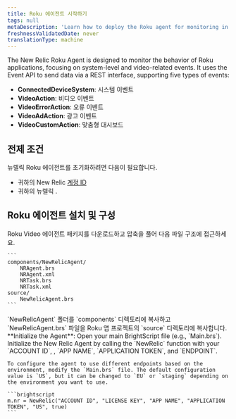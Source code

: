 ```yaml
---
title: Roku 에이전트 시작하기
tags: null
metaDescription: 'Learn how to deploy the Roku agent for monitoring in New Relic, including UI, copy/paste, and API options.'
freshnessValidatedDate: never
translationType: machine
---
```


The New Relic Roku Agent is designed to monitor the behavior of Roku applications, focusing on system-level and video-related events. It uses the Event API to send data via a REST interface, supporting five types of events:

* **ConnectedDeviceSystem**: 시스템 이벤트
* **VideoAction**: 비디오 이벤트
* **VideoErrorAction**: 오류 이벤트
* **VideoAdAction**: 광고 이벤트
* **VideoCustomAction**: 맞춤형 대시보드

## 전제 조건

뉴렐릭 Roku 에이전트를 초기화하려면 다음이 필요합니다.

* 귀하의 New Relic [계정 ID](/docs/accounts-partnerships/accounts/account-setup/account-id)
* 귀하의 뉴렐릭 <InlinePopover type="licenseKey" />.

## Roku 에이전트 설치 및 구성

<Steps>
  <Step>
    Roku Video 에이전트 패키지를 다운로드하고 압축을 풀어 다음 파일 구조에 접근하세요.

    ```
    components/NewRelicAgent/
        NRAgent.brs
        NRAgent.xml
        NRTask.brs
        NRTask.xml
    source/
        NewRelicAgent.brs
    ```
  </Step>

  <Step>
    `NewRelicAgent` 폴더를 `components` 디렉토리에 복사하고 `NewRelicAgent.brs` 파일을 Roku 앱 프로젝트의 `source` 디렉토리에 복사합니다.
  </Step>

  <Step>
    **Initialize the Agent**: Open your main BrightScript file (e.g., `Main.brs`). Initialize the New Relic Agent by calling the `NewRelic` function with your `ACCOUNT ID`, <InlinePopover type="licenseKey" />, `APP NAME`, `APPLICATION TOKEN`, and `ENDPOINT`.

    To configure the agent to use different endpoints based on the environment, modify the `Main.brs` file. The default configuration value is `US`, but it can be changed to `EU` or `staging` depending on the environment you want to use.

    ```brightscript
    m.nr = NewRelic("ACCOUNT ID", "LICENSE KEY", "APP NAME", "APPLICATION TOKEN", "US", true)
    ```
  </Step>
</Steps>